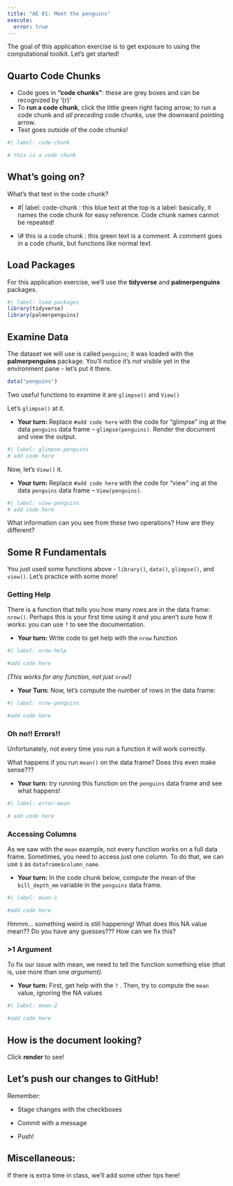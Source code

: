 ```yaml
---
title: "AE 01: Meet the penguins"
execute:
  error: true
---
```


The goal of this application exercise is to get exposure to using the computational toolkit.
Let's get started!

## Quarto Code Chunks

-   Code goes in **"code chunks"**: these are grey boxes and can be recognized by '{r}'
-   To **run a code chunk**, click the little green right facing arrow; to run a code chunk and *all preceding* code chunks, use the downward pointing arrow.
-   Text goes outside of the code chunks!

```r
#| label: code-chunk

# this is a code chunk
```

::: callout-note
## What's going on?

What's that text in the code chunk?

-   #\| label: code-chunk : this blue text at the top is a label: basically, it names the code chunk for easy reference.
    Code chunk names cannot be repeated!

-   \\# this is a code chunk : this green text is a comment.
    A comment goes in a code chunk, but functions like normal text
:::

## Load Packages

For this application exercise, we'll use the **tidyverse** and **palmerpenguins** packages.

```r
#| label: load-packages
library(tidyverse)
library(palmerpenguins)
```

## Examine Data

The dataset we will use is called `penguins`; it was loaded with the **palmerpenguins** package.
You'll notice it's *not* visible yet in the environment pane - let's put it there.

```r
data("penguins")
```

Two useful functions to examine it are `glimpse()` and `View()`

Let's `glimpse()` at it.

-   **Your turn:** Replace `#add code here` with the code for "glimpse" ing at the data `penguins` data frame -- `glimpse(penguins)`. Render the document and view the output.

```r
#| label: glimpse-penguins
# add code here
```

Now, let's `View()` it.

-   **Your turn:** Replace `#add code here` with the code for "view" ing at the data `penguins` data frame -- `View(penguins)`.

```r
#| label: view-penguins
# add code here
```

What information can you see from these two operations?
How are they different?

## Some R Fundamentals

You just used some functions above - `library()`, `data()`, `glimpse()`, and `view()`.
Let's practice with some more!

### Getting Help

There is a function that tells you how many rows are in the data frame: `nrow()`.
Perhaps this is your first time using it and you aren't sure how it works: you can use `?` to see the documentation.

-   **Your turn:** Write code to get help with the `nrow` function

```r
#| label: nrow-help

#add code here
```

*(This works for any function, not just `nrow`!)*

-   **Your Turn:** Now, let's compute the number of rows in the data frame:

```r
#| label: nrow-penguins

#add code here
```

### Oh no!! Errors!!

Unfortunately, not every time you run a function it will work correctly.

What happens if you run `mean()` on the data frame?
Does this even make sense???

-   **Your turn:** try running this function on the `penguins` data frame and see what happens!

```r
#| label: error-mean

# add code here
```

### Accessing Columns

As we saw with the `mean` example, not every function works on a full data frame.
Sometimes, you need to access just one column.
To do that, we can use `$` as `dataframe$column_name`.

-   **Your turn:** In the code chunk below, compute the mean of the `bill_depth_mm` variable in the `penguins` data frame.

```r
#| label: mean-1

#add code here
```

Hmmm... something weird is still happening!
What does this NA value mean??
Do you have any guesses???
How can we fix this?

### \>1 Argument

To fix our issue with mean, we need to tell the function something else (that is, use more than one *argument)*.

-   **Your turn:** First, get help with the `?` . Then, try to compute the `mean` value, ignoring the NA values

```r
#| label: mean-2

#add code here
```

## How is the document looking?

Click **render** to see!

## Let's push our changes to GitHub!

Remember:

-   Stage changes with the checkboxes

-   Commit with a message

-   Push!

## Miscellaneous:

If there is extra time in class, we'll add some other tips here!
